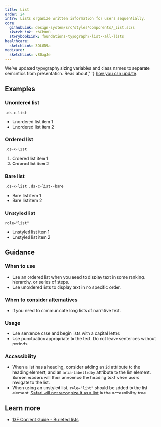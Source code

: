```yaml
---
title: List
order: 24
intro: Lists organize written information for users sequentially.
core:
  githubLink: design-system/src/styles/components/_List.scss
  sketchLink: rbEb0nD
  storybookLink: foundations-typography-list--all-lists
healthcare:
  sketchLink: 3OL0D9a
medicare:
  sketchLink: v80xgJe
---
```



<Alert heading="Typography sizing updates!">
  <p class="ds-c-alert__text">
    We've updated typography sizing variables and class names to separate semantics from presentation. Read about{' '}
    <a href="/migration-guides/agnostic-typography-classes">how you can update</a>.
  </p>
</Alert>

## Examples

### Unordered list
`.ds-c-list`

<EmbeddedExample>
  
  <ul class="ds-c-list">
    <li>Unordered list item 1</li>
    <li>Unordered list item 2</li>
  </ul>

</EmbeddedExample>

### Ordered list
`.ds-c-list`

<EmbeddedExample>

  <ol class="ds-c-list">
    <li>Ordered list item 1</li>
    <li>Ordered list item 2</li>
  </ol>

</EmbeddedExample>

### Bare list
`.ds-c-list .ds-c-list--bare`

<EmbeddedExample>

  <ul role="list" class="ds-c-list ds-c-list--bare">
    <li>Bare list item 1</li>
    <li>Bare list item 2</li>
  </ul>

</EmbeddedExample>

### Unstyled list
`role="list"`

<EmbeddedExample>

  <ul role="list">
    <li>Unstyled list item 1</li>
    <li>Unstyled list item 2</li>
  </ul>

</EmbeddedExample>

## Guidance

### When to use

- Use an ordered list when you need to display text in some ranking, hierarchy, or series of steps.
- Use unordered lists to display text in no specific order.

### When to consider alternatives

- If you need to communicate long lists of narrative text.

### Usage

- Use sentence case and begin lists with a capital letter.
- Use punctuation appropriate to the text. Do not leave sentences without periods.

### Accessibility

- When a list has a heading, consider adding an `id` attribute to the heading element, and an `aria-labelledby` attribute to the list element. Screen readers will then announce the heading text when users navigate to the list.
- When using an unstyled list, `role="list"` should be added to the list element. <a href="https://developer.mozilla.org/en-US/docs/Web/CSS/list-style#accessibility_concerns" target="_blank">Safari will not recognize it as a list</a> in the accessibility tree.

## Learn more

- [18F Content Guide \- Bulleted lists](https://content-guide.18f.gov/punctuation/#bulleted-lists)
